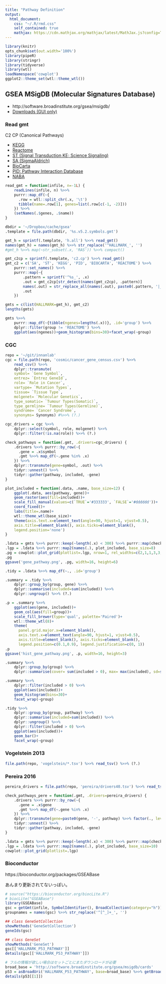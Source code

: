 ```yaml
---
title: "Pathway Definition"
output:
  html_document:
    css: "~/.R/rmd.css"
    self_contained: true
    mathjax: https://cdn.mathjax.org/mathjax/latest/MathJax.js?config=TeX-AMS_CHTML
---
```


```r
library(knitr)
opts_chunk$set(out.width='100%')
library(pipeR)
library(stringr)
library(tidyverse)
library(wtl)
loadNamespace('cowplot')
ggplot2::theme_set(wtl::theme_wtl())
```

## GSEA MSigDB (Molecular Signatures Database)

- http://software.broadinstitute.org/gsea/msigdb/
- [Downloads (GUI only)](http://software.broadinstitute.org/gsea/downloads.jsp)

### Read gmt

C2 CP (Canonical Pathways)

- [KEGG](http://www.genome.jp/kegg/)
- [Reactome](http://www.reactome.org/)
- [ST (Signal Transduction KE; Science Signaling)](http://stke.sciencemag.org/)
- [SA (SigmaAldrich)](http://www.sigmaaldrich.com/life-science.html)
- [BioCarta](http://www.biocarta.com/)
- [PID: Pathway Interaction Database](https://pid.nci.nih.gov/)
- [NABA](http://matrisome.org/)


```r
read_gmt = function(infile, n=-1L) {
    readLines(infile, n) %>>%
    purrr::map_df(~{
      .row = wtl::split_chr(.x, '\t')
      tibble(name=.row[1], genes=list(.row[c(-1, -2)]))
    }) %>>%
    (setNames(.$genes, .$name))
}

dbdir = '~/Dropbox/cache/gsea'
.template = file.path(dbdir, '%s.v5.2.symbols.gmt')

gmt_h = sprintf(.template, 'h.all') %>>% read_gmt()
names(gmt_h) = names(gmt_h) %>>% str_replace('^HALLMARK_', '')
#gmt_h %>>% map(~str_subset(.x, 'RAS')) %>>% compact()

gmt_c2cp = sprintf(.template, 'c2.cp') %>>% read_gmt()
gmt_c2 = c('SA', 'ST', 'KEGG', 'PID', 'BIOCARTA', 'REACTOME') %>>%
    purrr::set_names() %>>%
    purrr::map(~{
        .pattern = sprintf('^%s_', .x)
        .out = gmt_c2cp[str_detect(names(gmt_c2cp), .pattern)]
        names(.out) = str_replace_all(names(.out), paste0(.pattern, '|_PATHWAY$'), '')
        .out
    })

gmts = c(list(HALLMARK=gmt_h), gmt_c2)
lengths(gmts)

gmts %>>%
    purrr::map_df(~{tibble(ngenes=lengths(.x))}, .id='group') %>>%
    dplyr::filter(group != 'REACTOME') %>>%
    ggplot(aes(ngenes))+geom_histogram(bins=30)+facet_wrap(~group)
```

### CGC

```r
repo = '~/git/innanlab'
cgc = file.path(repo, 'cosmic/cancer_gene_census.csv') %>>%
    read_csv() %>>%
    dplyr::transmute(
    symbol= `Gene Symbol`,
    entrez= `Entrez GeneId`,
    role= `Role in Cancer`,
    vartype= `Mutation Types`,
    tissue= `Tissue Type`,
    molgenet= `Molecular Genetics`,
    type_somatic= `Tumour Types(Somatic)`,
    type_germline= `Tumour Types(Germline)`,
    syndrome= `Cancer Syndrome`,
    synonyms= Synonyms) #%>>% (?.)

cgc_drivers = cgc %>>%
    dplyr::select(symbol, role, molgenet) %>>%
    dplyr::filter(!is.na(role)) %>>% (?.)

check_pathways = function(.gmt, .drivers=cgc_drivers) {
    .drivers %>>% purrr::by_row(~{
      .gene = .x$symbol
      .gmt %>>% map_df(~.gene %in% .x)
    }) %>>%
    dplyr::transmute(gene=symbol, .out) %>>%
    tidyr::unnest() %>>%
    tidyr::gather(pathway, included, -gene)
}

plot_included = function(.data, .name, base_size=12) {
    ggplot(.data, aes(pathway, gene))+
    geom_raster(aes(fill=included))+
    scale_fill_manual(values=c(`TRUE`='#333333', `FALSE`='#dddddd'))+
    coord_fixed()+
    labs(title=.name)+
    wtl::theme_wtl(base_size)+
    theme(axis.text.x=element_text(angle=90, hjust=1, vjust=0.5),
    axis.title=element_blank(), axis.ticks=element_blank(),
    legend.position='none')
}

.ldata = gmts %>>% purrr::keep(~length(.x) < 300) %>>% purrr::map(check_pathways)
.lgp = .ldata %>>% purrr::map2(names(.), plot_included, base_size=8)
.pg = cowplot::plot_grid(plotlist=.lgp, nrow=1, rel_widths=c(2,1,1,3,3,4))
.pg
ggsave('gene_pathway.png', .pg, width=16, height=6)

.tidy = .ldata %>>% map_df(~., .id='group')

.summary = .tidy %>>%
    dplyr::group_by(group, gene) %>>%
    dplyr::summarise(included=sum(included)) %>>%
    dplyr::ungroup() %>>% (?.)

.p = .summary %>>%
    ggplot(aes(gene, included))+
    geom_col(aes(fill=group))+
    scale_fill_brewer(type='qual', palette='Paired')+
    wtl::theme_wtl(8)+
    theme(
      panel.grid.major.x=element_blank(),
      axis.text.x=element_text(angle=90, hjust=1, vjust=0.5),
      axis.title=element_blank(), axis.ticks=element_blank(),
      legend.position=c(0.1,0.9), legend.justification=c(0, 1))
.p
ggsave('hist_gene_pathway.png', .p, width=16, height=3)

.summary %>>%
    dplyr::group_by(group) %>>%
    dplyr::summarise(cover= sum(included > 0), max= max(included), sd=sd(included))

.summary %>>%
    dplyr::filter(included > 0) %>>%
    ggplot(aes(included))+
    geom_histogram(bins=30)+
    facet_wrap(~group)

.tidy %>>%
    dplyr::group_by(group, pathway) %>>%
    dplyr::summarise(included=sum(included)) %>>%
    dplyr::ungroup() %>>%
    dplyr::filter(included > 0) %>>%
    ggplot(aes(included))+
    geom_bar()+
    facet_wrap(~group)
```

### Vogelstein 2013

```r
file.path(repo, 'vogelstein/*.tsv') %>>% read_tsv() %>>% (?.)
```

### Pereira 2016

```r
pereira_drivers = file.path(repo, 'pereira/drivers40.tsv') %>>% read_tsv() %>>% (?.)

check_pathways_pere = function(.gmt, .drivers=pereira_drivers) {
    .drivers %>>% purrr::by_row(~{
      .gene = .x$gene
      .gmt %>>% map_df(~.gene %in% .x)
    }) %>>%
    dplyr::transmute(gene=paste0(gene, '-', pathway) %>>% factor(., levels=.), .out) %>>%
    tidyr::unnest() %>>%
    tidyr::gather(pathway, included, -gene)
}

.ldata = gmts %>>% purrr::keep(~length(.x) < 300) %>>% purrr::map(check_pathways_pere)
.lgp = .ldata %>>% purrr::map2(names(.), plot_included, base_size=10)
cowplot::plot_grid(plotlist=.lgp)
```


### Bioconductor

https://bioconductor.org/packages/GSEABase

あんまり更新されてないっぽい。

```r
# source("https://bioconductor.org/biocLite.R")
# biocLite("GSEABase")
library(GSEABase)
gsc = getGmt(infile, SymbolIdentifier(), BroadCollection(category="h"))
groupnames = names(gsc) %>>% str_replace('^[^_]+_', '')

## class GeneSetCollection
showMethods('GeneSetCollection')
geneIds(gsc)

## class GeneSet
showMethods('GeneSet')
gsc[['HALLMARK_P53_PATHWAY']]
details(gsc[['HALLMARK_P53_PATHWAY']])

# フルの情報が欲しい場合はセットごとにまたダウンロードが必要
broad_base = 'http://software.broadinstitute.org/gsea/msigdb/cards'
p53 = asBroadUri('HALLMARK_P53_PATHWAY', base=broad_base) %>>% getBroadSets()
details(p53[[1]])
```
